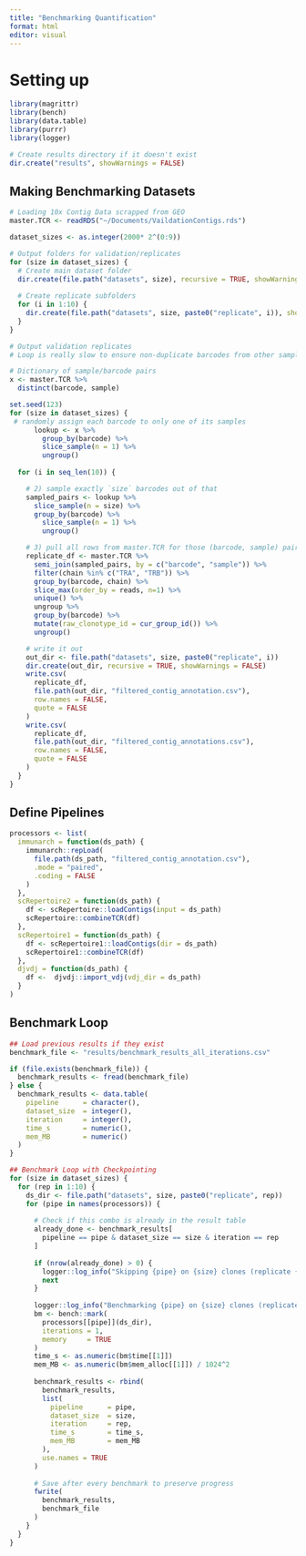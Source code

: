 ```yaml
---
title: "Benchmarking Quantification"
format: html
editor: visual
---
```


# Setting up

```r
library(magrittr)
library(bench)
library(data.table)
library(purrr)
library(logger)

# Create results directory if it doesn't exist
dir.create("results", showWarnings = FALSE)
```

## Making Benchmarking Datasets

```r
# Loading 10x Contig Data scrapped from GEO
master.TCR <- readRDS("~/Documents/VaildationContigs.rds")

dataset_sizes <- as.integer(2000* 2^(0:9))

# Output folders for validation/replicates
for (size in dataset_sizes) {
  # Create main dataset folder
  dir.create(file.path("datasets", size), recursive = TRUE, showWarnings = FALSE)
  
  # Create replicate subfolders
  for (i in 1:10) {
    dir.create(file.path("datasets", size, paste0("replicate", i)), showWarnings = FALSE)
  }
}

# Output validation replicates
# Loop is really slow to ensure non-duplicate barcodes from other samples - this breaks vdjdj

# Dictionary of sample/barcode pairs
x <- master.TCR %>%
  distinct(barcode, sample)

set.seed(123)
for (size in dataset_sizes) {
 # randomly assign each barcode to only one of its samples
      lookup <- x %>%
        group_by(barcode) %>%
        slice_sample(n = 1) %>%
        ungroup()
      
  for (i in seq_len(10)) {

    # 2) sample exactly `size` barcodes out of that
    sampled_pairs <- lookup %>%
      slice_sample(n = size) %>% 
      group_by(barcode) %>%
        slice_sample(n = 1) %>%
        ungroup()

    # 3) pull all rows from master.TCR for those (barcode, sample) pairs
    replicate_df <- master.TCR %>%
      semi_join(sampled_pairs, by = c("barcode", "sample")) %>% 
      filter(chain %in% c("TRA", "TRB")) %>%
      group_by(barcode, chain) %>%
      slice_max(order_by = reads, n=1) %>%
      unique() %>% 
      ungroup %>%
      group_by(barcode) %>%
      mutate(raw_clonotype_id = cur_group_id()) %>%
      ungroup()

    # write it out
    out_dir <- file.path("datasets", size, paste0("replicate", i))
    dir.create(out_dir, recursive = TRUE, showWarnings = FALSE)
    write.csv(
      replicate_df,
      file.path(out_dir, "filtered_contig_annotation.csv"),
      row.names = FALSE,
      quote = FALSE
    )
    write.csv(
      replicate_df,
      file.path(out_dir, "filtered_contig_annotations.csv"),
      row.names = FALSE,
      quote = FALSE
    )
  }
}
```

## Define Pipelines

```r
processors <- list(
  immunarch = function(ds_path) {
    immunarch::repLoad(
      file.path(ds_path, "filtered_contig_annotation.csv"),
      .mode = "paired", 
      .coding = FALSE
    )
  },
  scRepertoire2 = function(ds_path) {
    df <- scRepertoire::loadContigs(input = ds_path)
    scRepertoire::combineTCR(df)
  },
  scRepertoire1 = function(ds_path) {
    df <- scRepertoire1::loadContigs(dir = ds_path)
    scRepertoire1::combineTCR(df)
  },
  djvdj = function(ds_path) {
    df <-  djvdj::import_vdj(vdj_dir = ds_path)
  }
)
```

## Benchmark Loop

```r
## Load previous results if they exist
benchmark_file <- "results/benchmark_results_all_iterations.csv"

if (file.exists(benchmark_file)) {
  benchmark_results <- fread(benchmark_file)
} else {
  benchmark_results <- data.table(
    pipeline      = character(),
    dataset_size  = integer(),
    iteration     = integer(),
    time_s        = numeric(),
    mem_MB        = numeric()
  )
}

## Benchmark Loop with Checkpointing
for (size in dataset_sizes) {
  for (rep in 1:10) {
    ds_dir <- file.path("datasets", size, paste0("replicate", rep))
    for (pipe in names(processors)) {
      
      # Check if this combo is already in the result table
      already_done <- benchmark_results[
        pipeline == pipe & dataset_size == size & iteration == rep
      ]
      
      if (nrow(already_done) > 0) {
        logger::log_info("Skipping {pipe} on {size} clones (replicate {rep}) - already done.")
        next
      }
      
      logger::log_info("Benchmarking {pipe} on {size} clones (replicate {rep})...")
      bm <- bench::mark(
        processors[[pipe]](ds_dir),
        iterations = 1,
        memory     = TRUE
      )
      time_s <- as.numeric(bm$time[[1]])
      mem_MB <- as.numeric(bm$mem_alloc[[1]]) / 1024^2
      
      benchmark_results <- rbind(
        benchmark_results,
        list(
          pipeline      = pipe,
          dataset_size  = size,
          iteration     = rep,
          time_s        = time_s,
          mem_MB        = mem_MB
        ),
        use.names = TRUE
      )
      
      # Save after every benchmark to preserve progress
      fwrite(
        benchmark_results,
        benchmark_file
      )
    }
  }
}

```
